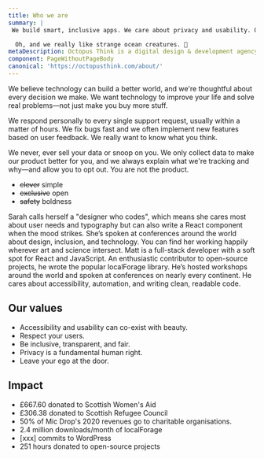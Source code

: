```yaml
---
title: Who we are
summary: |
 We build smart, inclusive apps. We care about privacy and usability. Our ethics are non-negotiable.

  Oh, and we really like strange ocean creatures. 🐙
metaDescription: Octopus Think is a digital design & development agency based in Scotland and Portugal.
component: PageWithoutPageBody
canonical: 'https://octopusthink.com/about/'
---
```





<Panel gridTablet="1fr 1fr 1fr">

<IllustratedPoint label="We care" metadata="Empathy" illustration={CareIllustration} small>

We believe technology can build a better world, and we're thoughtful about every decision we make. We want technology to improve your life and solve real problems—not just make you buy more stuff.

</IllustratedPoint>

<IllustratedPoint label="We listen" metadata="Support" illustration={ListenIllustration}>

We respond personally to every single support request, usually within a matter of hours. We fix bugs fast and we often implement new features based on user feedback. We really want to know what you think.

</IllustratedPoint>

<IllustratedPoint label="We respect you" metadata="Privacy" illustration={PrivacyIllustration}>

We never, ever sell your data or snoop on you. We only collect data to make our product better for you, and we always explain what we're tracking and why—and allow you to opt out. You are not the product.

</IllustratedPoint>


</Panel>

<Panel dark gridTablet="1fr 1fr">

<Paragraph inverse> 

- ~~clever~~ simple
- ~~exclusive~~ open
- ~~safety~~ boldness

</Paragraph>

</Panel>



<Panel gridTablet="1fr 1fr">
  <IllustratedPoint
    label="Sarah London Semark"
    metadata="Chief Design Octopus"
    photo="sarah-serious.jpg"
    photoAlt="Two photos of Sarah: one looking serious, one sticking out her tongue."
    photoHover="sarah-silly.jpg"
  >
    <Paragraph>
      Sarah calls herself a "designer who codes", which means she cares most about user needs and
      typography but can also write a React component when the mood strikes. She’s spoken at
      conferences around the world about design, inclusion, and technology. You can find her working
      happily wherever art and science intersect.
    </Paragraph>
  </IllustratedPoint>
  <IllustratedPoint
    label="Matthew Riley MacPherson"
    metadata="Chief Technical Octopus"
    photo="matt-serious.jpg"
    photoAlt="Two photos of Matt: one serious, looking out a window, and one in which he is being eaten by a stuffed shark and looking silly."
    photoHover="matt-silly.jpg"
  >
    <Paragraph>
      Matt is a full-stack developer with a soft spot for React and JavaScript. An enthusiastic
      contributor to open-source projects, he wrote the popular localForage library. He’s hosted
      workshops around the world and spoken at conferences on nearly every continent. He cares about
      accessibility, automation, and writing clean, readable code.
    </Paragraph>
  </IllustratedPoint>
</Panel>

<Panel dark>

## Our values

- Accessibility and usability can co-exist with beauty.
- Respect your users.
- Be inclusive, transparent, and fair.
- Privacy is a fundamental human right.
- Leave your ego at the door.

</Panel>

<Panel>

## Impact

- £667.60 donated to Scottish Women's Aid
- £306.38 donated to Scottish Refugee Council
- 50% of Mic Drop's 2020 revenues go to charitable organisations.
- 2.4 million downloads/month of localForage
- [xxx] commits to WordPress
- 251 hours donated to open-source projects

</Panel>
